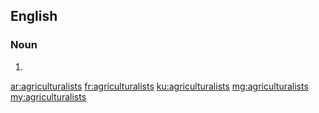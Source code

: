 ==English==

===Noun===
{{head|en}}
# {{plural of|agriculturalist}}

[[ar:agriculturalists]]
[[fr:agriculturalists]]
[[ku:agriculturalists]]
[[mg:agriculturalists]]
[[my:agriculturalists]]